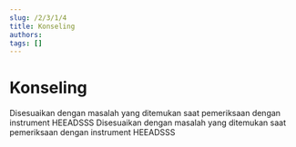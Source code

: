 ```yaml
---
slug: /2/3/1/4
title: Konseling
authors: 
tags: []
---
```



# Konseling

<Tabs>
<TabItem value='puskesmas' label='Puskesmas'>
Disesuaikan dengan masalah yang ditemukan saat pemeriksaan dengan instrument HEEADSSS
</TabItem>
<TabItem value='pustu' label='Pustu'>
Disesuaikan dengan masalah yang ditemukan saat pemeriksaan dengan instrument HEEADSSS
</TabItem>
</Tabs>
